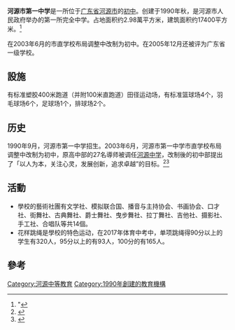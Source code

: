 {{Infobox School|name=河源市第一中学|other_name=Heyuan NO.1 Middle School|image=|motto=|established=1989年|type=公立|religion=|district={{PRC}}[[广东省|广东省]][[河源市|河源市]]|affiliation=|grades=初中三年（另设有独立的高中部）|president=|principal=吴国阳|dean=|college=|house=|sc=|cs=|students=约2000人|faculty=约110人|staff=|athletics=|conference=|colors=|mascot=|magazine=|free_label=|free_text=|free_label2=|free_text2=|free_label3=|free_text3=|address=[[河源市|河源市]][[源城区|源城区]]文明路45号|tel=0762-3881556|fax=|mail=|website=http://www.hyedu.gov.cn/yz/}}
'''河源市第一中学'''是一所位于[[广东省|广东省]][[河源市|河源市]]的[[初级中学|初中]]。创建于1990年秋，是河源市人民政府举办的第一所完全中学。占地面积约2.98萬平方米，建筑面积约17400平方米。<ref name=":0714">"{{Cite news|url=http://epaper.heyuan.cn/html/2021-07/14/content_94922_13635731.htm|title=河源市第一中学 营造温馨和谐育人环境 让学生在阳光下茁壮成长|work=河源日報|date=2021-07-14}}</ref>

在2003年6月的市直学校布局调整中改制为初中。在2005年12月还被评为广东省一级学校。

== 設施 ==
有标准塑胶400米跑道（并附100米直跑道）田径运动场，有标准篮球场4个，羽毛球场6个，足球场1个，排球场2个。{{r|:0714}}

== 历史 ==
1990年9月，河源市第一中学招生。2003年6月，河源市第一中学市直学校布局调整中改制为初中，原高中部的27名導师被调任[[河源中学|河源中学]]，改制後的初中部提出了「以人为本，关注心灵，发展创新，追求卓越”的目标。<ref>{{Cite web|url=http://www.hyedu.gov.cn/yz/contents/1331/18656.html|title=以人为本  追求卓越——河源市第一中学简介|accessdate=2016-10-03|author=河源市一中|date=2012-07-27|publisher=|archive-url=https://web.archive.org/web/20161003201039/http://www.hyedu.gov.cn/yz/contents/1331/18656.html|archive-date=2016-10-03|dead-url=yes}}</ref><ref name=":0929">{{Cite web|title=河源市第一中学：为学生营造温馨的家 为社会培育优秀人才|url=http://epaper.heyuan.cn/html/2019-09/29/content_23_1.htm|author=河源日報|date=2019-09-29}}</ref>

== 活動 ==

* 學校的藝術社團有文学社、模拟联合国、播音与主持协会、书画协会、口才社、街舞社、古典舞社、爵士舞社、曳步舞社、拉丁舞社、吉他社、摄影社、手工社、合唱队等共14個。
* 花样跳绳是學校的特色运动，在2017年体育中考中，单项跳绳得90分以上的学生有320人，95分以上的有93人，100分的有165人。{{r|:0929}}
==參考==
{{reflist}}
[[Category:河源中等教育|Category:河源中等教育]]
[[Category:1990年創建的教育機構|Category:1990年創建的教育機構]]